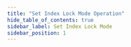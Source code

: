 ```yaml
---
title: "Set Index Lock Mode Operation"
hide_table_of_contents: true
sidebar_label: Set Index Lock Mode
sidebar_position: 1
---
```





<LanguageSwitcher supportedLanguages={supportedLanguages} />

<LanguageContent language="csharp">
   <SetIndexLockCsharp />
</LanguageContent>

<LanguageContent language="java">
   <SetIndexLockJava />
</LanguageContent>

<LanguageContent language="nodejs">
   <SetIndexLockNodejs />
</LanguageContent>


<!---
### Indexes
- [What are Indexes](../../../../indexes/what-are-indexes)
- [Creating and Deploying Indexes](../../../../indexes/creating-and-deploying)

### Server
- [Index Administration](../../../../indexes/index-administration)

### Operations
- [How to Change Index Priority](../../../../client-api/operations/maintenance/indexes/set-index-priority)


-->